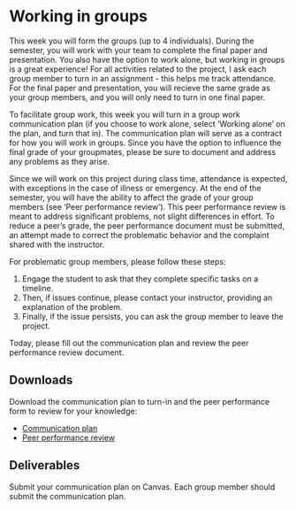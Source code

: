 # Working in groups

This week you will form the groups (up to 4 individuals). During the semester, you will work with your team to complete the final paper and presentation. You also have the option to work alone, but working in groups is a great experience! For all activities related to the project, I ask each group member to turn in an assignment - this helps me track attendance. For the final paper and presentation, you will recieve the same grade as your group members, and you will only need to turn in one final paper.

To facilitate group work, this week you will turn in a group work communication plan (if you choose to work alone, select 'Working alone' on the plan, and turn that in). The communication plan will serve as a contract for how you will work in groups. Since you have the option to influence the final grade of your groupmates, please be sure to document and address any problems as they arise. 

Since we will work on this project during class time, attendance is expected, with exceptions in the case of illness or emergency. At the end of the semester, you will have the ability to affect the grade of your group members (see 'Peer performance review'). This peer performance review is meant to address significant problems, not slight differences in effort. To reduce a peer's grade, the peer performance document must be submitted, an attempt made to correct the problematic behavior and the complaint shared with the instructor.

For problematic group members, please follow these steps:

1. Engage the student to ask that they complete specific tasks on a timeline. 
2. Then, if issues continue, please contact your instructor, providing an explanation of the problem.
3. Finally, if the issue persists, you can ask the group member to leave the project.

Today, please fill out the communication plan and review the peer performance review document.

## Downloads

Download the communication plan to turn-in and the peer performance form to review for your knowledge:

- [Communication plan](https://drive.google.com/uc?export=download&id=14WT9dcHni07VYDZD0Dw9d0wOn4watR2Z) 
- [Peer performance review](https://drive.google.com/uc?export=download&id=1OOKyqmoWq6Mq6nP58mewegskMDaq3AUc)

## Deliverables

Submit your communication plan on Canvas. Each group member should submit the communication plan.
